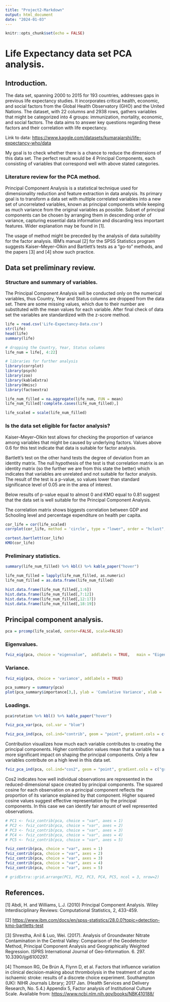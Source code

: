 ```yaml
---
title: "Project2-Markdown"
output: html_document
date: "2024-01-03"
---
```


```r
knitr::opts_chunk$set(echo = FALSE)
```

# Life Expectancy data set PCA analysis.

## Introduction.

The data set, spanning 2000 to 2015 for 193 countries, addresses gaps in previous life expectancy studies. It incorporates critical health, economic, and social factors from the Global Health Observatory (GHO) and the United Nations. The dataset, with 22 columns and 2938 rows, gathers variables that might be categorized into 4 groups: immunization, mortality, economic, and social factors. The data aims to answer key questions regarding these factors and their correlation with life expectancy.

Link to data: <https://www.kaggle.com/datasets/kumarajarshi/life-expectancy-who/data>

My goal is to check whether there is a chance to reduce the dimensions of this data set. The perfect result would be 4 Principal Components, each consisting of variables that correspond well with above stated categories.

### Literature review for the PCA method.

Principal Component Analysis is a statistical technique used for dimensionality reduction and feature extraction in data analysis. Its primary goal is to transform a data set with multiple correlated variables into a new set of uncorrelated variables, known as principal components while keeping as much variance from the original variables as possible. Subset of principal components can be chosen by arranging them in descending order of variance, capturing essential data information and discarding less important features. Wider explanation may be found in [1].

The usage of method might be preceded by the analysis of data suitability for the factor analysis. IBM's manual [2] for the SPSS Statistics program suggests Kaiser--Meyer--Olkin and Bartlett's tests as a "go-to" methods, and the papers [3] and [4] show such practice.

## Data set preliminary review.

### Structure and summary of variables.

The Principal Component Analysis will be conducted only on the numerical variables, thus Country, Year and Status columns are dropped from the data set. There are some missing values, which due to their number are substituted with the mean values for each variable. After final check of data set the variables are standardized with the z-score method.

```r
life = read.csv('Life-Expectancy-Data.csv')
str(life)
head(life)
summary(life)

# dropping the Country, Year, Status columns
life_num = life[, 4:22]
```

```r
# libraries for further analysis
library(corrplot)
library(psych)
library(zoo)
library(kableExtra)
library(Hmisc)
library(factoextra)
```

```r
life_num_filled = na.aggregate(life_num, FUN = mean)
life_num_filled[!complete.cases(life_num_filled),]

life_scaled = scale(life_num_filled)
```

### Is the data set eligible for factor analysis?

Kaiser--Meyer--Olkin test allows for checking the proportion of variance among variables that might be caused by underlying factors. Values above 0.6 for this test indicate that data is suitable for factor analysis.

Bartlett's test on the other hand tests the degree of deviation from an identity matrix. The null hypothesis of the test is that correlation matrix is an identity matrix (so the further we are from this state the better) which indicates that variables are unrelated and not suitable for factor analysis. The result of the test is a p-value, so values lower than standard significance level of 0.05 are in the area of interest.

Below results of p-value equal to almost 0 and KMO equal to 0.81 suggest that the data set is well suitable for the Principal Component Analysis.

The correlation matrix shows biggests correlation between GDP and Schooling level and percentage expenditure on health per capita.

```r
cor_life = cor(life_scaled)
corrplot(cor_life, method = 'circle', type = "lower", order = "hclust", tl.col = "black", tl.cex = 0.7, number.cex = 0.9)

cortest.bartlett(cor_life)
KMO(cor_life)
```

### Preliminary statistics.

```r
summary(life_num_filled) %>% kbl() %>% kable_paper("hover")
```

```r
life_num_filled = lapply(life_num_filled, as.numeric)
life_num_filled = as.data.frame(life_num_filled)

hist.data.frame(life_num_filled[,1:6])
hist.data.frame(life_num_filled[,7:12])
hist.data.frame(life_num_filled[,12:17])
hist.data.frame(life_num_filled[,18:19])
```

## Principal component analysis.

```r

pca = prcomp(life_scaled, center=FALSE, scale=FALSE)
```

### Eigenvalues.

```r
fviz_eig(pca, choice = "eigenvalue",  addlabels = TRUE,   main = "Eigenvalues")
```

### Variance.

```r
fviz_eig(pca, choice = 'variance', addlabels = TRUE)
```

```r
pca_summary = summary(pca)
plot(pca_summary$importance[3,], ylab = 'Cumulative Variance', xlab = 'Component Index', main = 'Cumulative variance carried by components')
```

### Loadings.

```r
pca$rotation %>% kbl() %>% kable_paper("hover")
```

```r
fviz_pca_var(pca, col.var = "blue")
```

```r
fviz_pca_ind(pca, col.ind="contrib", geom = "point", gradient.cols = c("green", "yellow", "red" , "purple", "black"))
```

Contribution visualizes how much each variable contributes to creating the principal components. Higher contribution values mean that a variable has a more significant impact on shaping the principal components. Only a few variables contribute on a high level in this data set.

```r

fviz_pca_ind(pca, col.ind="cos2", geom = "point", gradient.cols = c("green", "yellow", "red" , "purple", "black"))
```

Cos2 indicates how well individual observations are represented in the reduced-dimensional space created by principal components. The squared cosine for each observation on a principal component reflects the proportion of its variance explained by that component. Higher squared cosine values suggest effective representation by the principal components. In this case we can identify fair amount of well represented observations.

```r
# PC1 <- fviz_contrib(pca, choice = "var", axes = 1)
# PC2 <- fviz_contrib(pca, choice = "var", axes = 2)
# PC3 <- fviz_contrib(pca, choice = "var", axes = 3)
# PC4 <- fviz_contrib(pca, choice = "var", axes = 4)
# PC5 <- fviz_contrib(pca, choice = "var", axes = 5)

fviz_contrib(pca, choice = "var", axes = 1)
fviz_contrib(pca, choice = "var", axes = 2)
fviz_contrib(pca, choice = "var", axes = 3)
fviz_contrib(pca, choice = "var", axes = 4)
fviz_contrib(pca, choice = "var", axes = 5)

# gridExtra::grid.arrange(PC1, PC2, PC3, PC4, PC5, ncol = 3, nrow=2)

```

## References.

[1] Abdi, H. and Williams, L.J. (2010) Principal Component Analysis. Wiley Interdisciplinary Reviews: Computational Statistics, 2, 433-459.

[2] <https://www.ibm.com/docs/en/spss-statistics/28.0.0?topic=detection-kmo-bartletts-test>

[3] Shrestha, Anil & Luo, Wei. (2017). Analysis of Groundwater Nitrate Contamination in the Central Valley: Comparison of the Geodetector Method, Principal Component Analysis and Geographically Weighted Regression. ISPRS International Journal of Geo-Information. 6. 297. 10.3390/ijgi6100297.

[4] Thomson RG, De Brún A, Flynn D, et al. Factors that influence variation in clinical decision-making about thrombolysis in the treatment of acute ischaemic stroke: results of a discrete choice experiment. Southampton (UK): NIHR Journals Library; 2017 Jan. (Health Services and Delivery Research, No. 5.4.) Appendix 5, Factor analysis of Institutional Culture Scale. Available from: <https://www.ncbi.nlm.nih.gov/books/NBK410188/>
